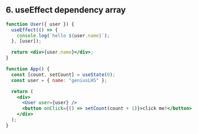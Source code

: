 ## 6. useEffect dependency array

```jsx showLineNumbers
function User({ user }) {
  useEffect(() => {
    console.log(`hello ${user.name}`);
  }, [user]);

  return <div>{user.name}</div>;
}

function App() {
  const [count, setCount] = useState(0);
  const user = { name: "geniusLHS" };

  return (
    <div>
      <User user={user} />
      <button onClick={() => setCount(count + 1)}>click me!</button>
    </div>
  );
}
```
